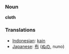 === Noun ===

'''cloth'''

=== Translations ===
*[[Indonesian]]: [[kain]]
*[[Japanese]]: [[布]] ([[ぬの]], nuno)